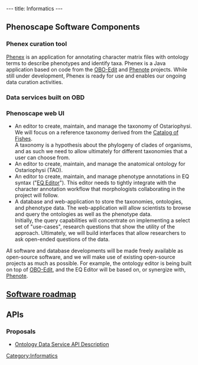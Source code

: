 ---
title: Informatics
---

==Phenoscape Software Components==

===Phenex curation tool===
[[Phenex]] is an application for annotating character matrix files with ontology terms to describe phenotypes and identify taxa.  Phenex is a Java application based on code from the [http://oboedit.org/ OBO-Edit] and [http://www.phenote.org/ Phenote] projects.  While still under development, Phenex is ready for use and enables our ongoing data curation activities.

===Data services built on OBD===

===Phenoscape web UI===

* An editor to create, maintain, and manage the taxonomy of Ostariophysi. We will focus on a reference taxonomy derived from the [http://www.calacademy.org/RESEARCH/ichthyology/catalog/fishcatsearch.html Catalog of Fishes].<br/>A taxonomy is a hypothesis about the phylogeny of clades of organisms, and as such we need to allow ultimately for different taxonomies that a user can choose from.
* An editor to create, maintain, and manage the anatomical ontology for Ostariophysi (TAO).
* An editor to create, maintain, and manage phenotype annotations in EQ syntax ("[[EQ Editor]]"). This editor needs to tightly integrate with the character annotation workflow that morphologists collaborating in the project will follow.
* A database and web-application to store the taxonomies, ontologies, and phenotype data. The web-application will allow scientists to browse and query the ontologies as well as the phenotype data.<br/>Initially, the query capabilities will concentrate on implementing a select set of "use-cases", research questions that show the utility of the approach. Ultimately, we will build interfaces that allow researchers to ask open-ended questions of the data.

All software and database developments will be made freely available as open-source software, and we will make use of existing open-source projects as much as possible. For example, the ontology editor is being built on top of [http://oboedit.org OBO-Edit], and the EQ Editor will be based on, or synergize with, [http://www.phenote.org Phenote].

==[[Software roadmap]]==

==APIs==

===Proposals===
* [[Ontology_Data_Service_API|Ontology Data Service API Description]]

[[Category:Informatics]]
